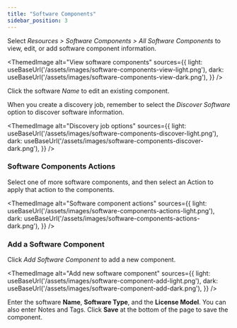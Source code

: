 ```yaml
---
title: "Software Components"
sidebar_position: 3
---
```



Select _Resources > Software Components > All Software Components_ to view, edit, or add software component information.

<ThemedImage
  alt="View software components"
  sources={{
    light: useBaseUrl('/assets/images/software-components-view-light.png'),
    dark: useBaseUrl('/assets/images/software-components-view-dark.png'),
  }}
/>

Click the software _Name_ to edit an existing component.

When you create a discovery job, remember to select the _Discover Software_ option to discover software information.

<ThemedImage
  alt="Discovery job options"
  sources={{
    light: useBaseUrl('/assets/images/software-components-discover-light.png'),
    dark: useBaseUrl('/assets/images/software-components-discover-dark.png'),
  }}
/>

### Software Components Actions

Select one of more software components, and then select an Action to apply that action to the components.

<ThemedImage
  alt="Software component actions"
  sources={{
    light: useBaseUrl('/assets/images/software-components-actions-light.png'),
    dark: useBaseUrl('/assets/images/software-components-actions-dark.png'),
  }}
/>

### Add a Software Component

Click _Add Software Component_ to add a new component.

<ThemedImage
  alt="Add new software component"
  sources={{
    light: useBaseUrl('/assets/images/software-component-add-light.png'),
    dark: useBaseUrl('/assets/images/software-component-add-dark.png'),
  }}
/>

Enter the software **Name**, **Software Type**, and the **License Model**. You can also enter Notes and Tags. Click **Save** at the bottom of the page to save the component.
